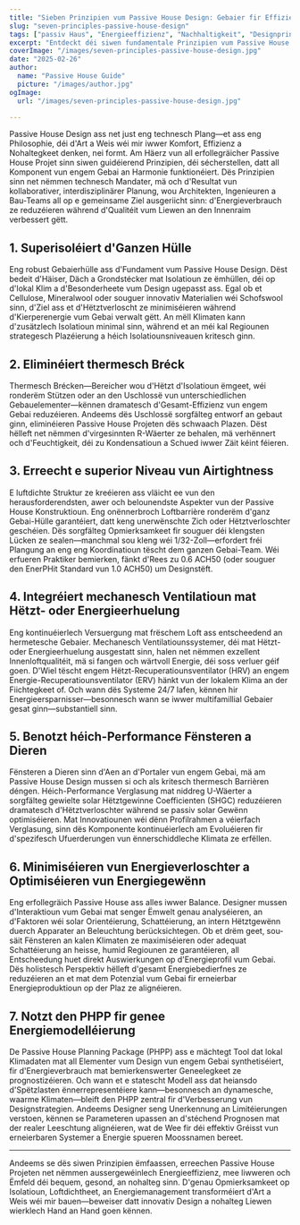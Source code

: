 ```yaml
---
title: "Sieben Prinzipien vum Passive House Design: Gebaier fir Effizienz a Komfort"
slug: "seven-principles-passive-house-design"
tags: ["passiv Haus", "Energieeffizienz", "Nachhaltigkeit", "Designprinzipien"]
excerpt: "Entdeckt déi siwen fundamentale Prinzipien vum Passive House Design, déi eng iwwerpréift Energieeffizienz, aussergewéinlech Loftqualitéit an dauerhaften Komfort an all Klima garantéieren."
coverImage: "/images/seven-principles-passive-house-design.jpg"
date: "2025-02-26"
author:
  name: "Passive House Guide"
  picture: "/images/author.jpg"
ogImage:
  url: "/images/seven-principles-passive-house-design.jpg"

---
```

Passive House Design ass net just eng technesch Plang—et ass eng Philosophie, déi d'Art a Weis wéi mir iwwer Komfort, Effizienz a Nohaltegkeet denken, nei formt. Am Häerz vun all erfollegräicher Passive House Projet sinn siwen guidéierend Prinzipien, déi sécherstellen, datt all Komponent vun engem Gebai an Harmonie funktionéiert. Dës Prinzipien sinn net nëmmen technesch Mandater, mä och d'Resultat vun kollaborativer, interdisziplinärer Planung, wou Architekten, Ingenieuren a Bau-Teams all op e gemeinsame Ziel ausgeriicht sinn: d'Energieverbrauch ze reduzéieren während d'Qualitéit vum Liewen an den Innenraim verbessert gëtt.

## 1. Superisoléiert d'Ganzen Hülle

Eng robust Gebaierhülle ass d'Fundament vum Passive House Design. Dëst bedeit d'Häiser, Däch a Grondstécker mat Isolatioun ze ëmhüllen, déi op d'lokal Klim a d'Besonderheete vum Design ugepasst ass. Egal ob et Cellulose, Mineralwool oder souguer innovativ Materialien wéi Schofswool sinn, d'Ziel ass et d'Hëtztverloscht ze minimiséieren während d'Kierperenergie vum Gebai verwalt gëtt. An mëll Klimaten kann d'zusätzlech Isolatioun minimal sinn, während et an méi kal Regiounen strategesch Plazéierung a héich Isolatiounsniveauen kritesch ginn.
## 2. Eliminéiert thermesch Bréck

Thermesch Brécken—Bereicher wou d'Hëtzt d'Isolatioun ëmgeet, wéi ronderëm Stützen oder an den Uschlossë vun unterschiedlichen Gebauelementer—kënnen dramatesch d'Gesamt-Effizienz vun engem Gebai reduzéieren. Andeems dës Uschlossë sorgfälteg entworf an gebaut ginn, eliminéieren Passive House Projeten dës schwaach Plazen. Dëst hëlleft net nëmmen d'virgesinnten R-Wäerter ze behalen, mä verhënnert och d'Feuchtigkeit, déi zu Kondensatioun a Schued iwwer Zäit kéint féieren.

## 3. Erreecht e superior Niveau vun Airtightness

E luftdichte Struktur ze kreéieren ass vläicht ee vun den herausforderendsten, awer och belounendste Aspekter vun der Passive House Konstruktioun. Eng onënnerbroch Loftbarrière ronderëm d'ganz Gebai-Hülle garantéiert, datt keng unerwënschte Zich oder Hëtztverloschter geschéien. Dës sorgfälteg Opmierksamkeet fir souguer déi klengsten Lücken ze sealen—manchmal sou kleng wéi 1/32-Zoll—erfordert fréi Plangung an eng eng Koordinatioun tëscht dem ganzen Gebai-Team. Wéi erfueren Praktiker bemierken, fänkt d'Rees zu 0.6 ACH50 (oder souguer den EnerPHit Standard vun 1.0 ACH50) um Designstëft.
## 4. Integréiert mechanesch Ventilatioun mat Hëtzt- oder Energieerhuelung

Eng kontinuéierlech Versuergung mat frëschem Loft ass entscheedend an hermetesche Gebaier. Mechanesch Ventilatiounssystemer, déi mat Hëtzt- oder Energieerhuelung ausgestatt sinn, halen net nëmmen exzellent Innenloftqualitéit, mä si fangen och wärtvoll Energie, déi soss verluer géif goen. D'Wiel tëscht engem Hëtzt-Recuperatiounsventilator (HRV) an engem Energie-Recuperatiounsventilator (ERV) hänkt vun der lokalem Klima an der Fiichtegkeet of. Och wann dës Systeme 24/7 lafen, kënnen hir Energieersparnisser—besonnesch wann se iwwer multifamillial Gebaier gesat ginn—substantiell sinn.

## 5. Benotzt héich-Performance Fënsteren a Dieren

Fënsteren a Dieren sinn d'Aen an d'Portaler vun engem Gebai, mä am Passive House Design mussen si och als kritesch thermesch Barrièren déngen. Héich-Performance Verglasung mat niddreg U-Wäerter a sorgfälteg gewielte solar Hëtztgewinne Coefficienten (SHGC) reduzéieren dramatesch d'Hëtztverloschter während se passiv solar Gewënn optimiséieren. Mat Innovatiounen wéi dënn Profilrahmen a véierfach Verglasung, sinn dës Komponente kontinuéierlech am Evoluéieren fir d'spezifesch Ufuerderungen vun ënnerschiddleche Klimata ze erfëllen.
## 6. Minimiséieren vun Energieverloschter a Optimiséieren vun Energiegewënn

Eng erfollegräich Passive House ass alles iwwer Balance. Designer mussen d'Interaktioun vum Gebai mat senger Ëmwelt genau analyséieren, an d'Faktoren wéi solar Orientéierung, Schattéierung, an intern Hëtztgewënn duerch Apparater an Beleuchtung berücksichtegen. Ob et drëm geet, sou-säit Fënsteren an kalen Klimaten ze maximiséieren oder adequat Schattéierung an heisse, humid Regiounen ze garantéieren, all Entscheedung huet direkt Auswierkungen op d'Energieprofil vum Gebai. Dës holistesch Perspektiv hëlleft d'gesamt Energiebedierfnes ze reduzéieren an et mat dem Potenzial vum Gebai fir erneierbar Energieproduktioun op der Plaz ze alignéieren.

## 7. Notzt den PHPP fir genee Energiemodelléierung

De Passive House Planning Package (PHPP) ass e mächtegt Tool dat lokal Klimadaten mat all Elementer vum Design vun engem Gebai synthetiséiert, fir d'Energieverbrauch mat bemierkenswerter Geneelegkeet ze prognostizéieren. Och wann et e statescht Modell ass dat heiansdo d'Spëtzlasten ënnerrepresentéiere kann—besonnesch an dynamesche, waarme Klimaten—bleift den PHPP zentral fir d'Verbesserung vun Designstrategien. Andeems Designer seng Unerkennung an Limitéierungen verstoen, kënnen se Parameteren upassen an d'stéchend Prognosen mat der realer Leeschtung alignéieren, wat de Wee fir déi effektiv Gréisst vun erneierbaren Systemer a Energie spueren Moossnamen bereet.

---

Andeems se dës siwen Prinzipien ëmfaassen, erreechen Passive House Projeten net nëmmen aussergewéinlech Energieeffizienz, mee liwweren och Ëmfeld déi bequem, gesond, an nohalteg sinn. D'genau Opmierksamkeet op Isolatioun, Loftdichtheet, an Energiemanagement transforméiert d'Art a Weis wéi mir bauen—beweiser datt innovativ Design a nohalteg Liewen wierklech Hand an Hand goen kënnen.
